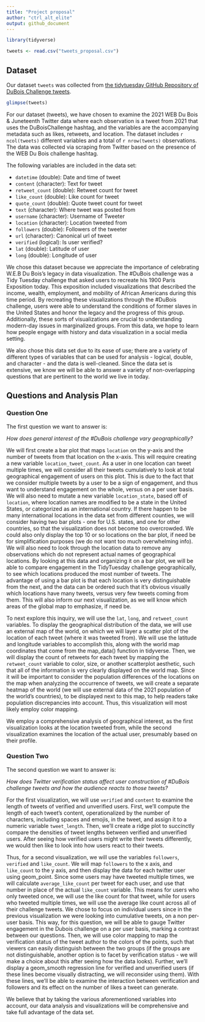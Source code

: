 ```yaml
---
title: "Project proposal"
author: "ctrl_alt_elite"
output: github_document
---
```


```r
library(tidyverse)
```

```r
tweets <- read.csv("tweets_proposal.csv")
```

## Dataset

Our dataset `tweets` was collected from [the tidytuesday GitHub Repository of 
DuBois Challenge tweets](https://github.com/rfordatascience/tidytuesday/blob/master/data/2021/2021-06-15/readme.md).

```r
glimpse(tweets)
```

For our dataset (tweets), we have chosen to examine the 2021 WEB Du Bois & 
Juneteenth Twitter data where each observation is a tweet from 2021 that uses 
the DuBoisChallenge hashtag, and the variables are the accompanying metadata 
such as likes, retweets, and location. The dataset includes `r ncol(tweets)` 
different variables and a total of `r nrow(tweets)` observations. The data was 
collected via scraping from Twitter based on the presence of the WEB Du Bois 
challenge hashtag. 

The following variables are included in the data set:

- `datetime` (double): Date and time of tweet
- `content`	(character): Text for tweet
- `retweet_count` (double): Retweet count for tweet
- `like_count` (double): Like count for tweet
- `quote_count`	(double): Quote tweet count for tweet
- `text` (character): Where tweet was posted from
- `username` (character): Username of Tweeter
- `location` (character): Location tweeted from
- `followers` (double): Followers of the tweeter
- `url` (character): Canonical url of tweet
- `verified` (logical): Is user verified?
- `lat` (double): Latitude of user
- `long` (double): Longitude of user

We chose this dataset because we appreciate the importance of celebrating W.E.B 
Du Bois’s legacy in data visualization. The #DuBois challenge was a Tidy Tuesday 
challenge that asked users to recreate his 1900 Paris Exposition today. This 
exposition included visualizations that described the income, wealth, 
employment, and mobility of African Americans during this time period. By 
recreating these visualizations through the #DuBois challenge, users were able 
to understand the conditions of former slaves in the United States and honor the 
legacy and the progress of this group. Additionally, these sorts of 
visualizations are crucial to understanding modern-day issues in marginalized 
groups. From this data, we hope to learn how people engage with history and data 
visualization in a social media setting. 

We also chose this data set due to its ease of use; there are a variety of 
different types of variables that can be used for analysis - logical, double, 
and character - and the data is well-cleaned. Since the data set is extensive, 
we know we will be able to answer a variety of non-overlapping questions that 
are pertinent to the world we live in today.

## Questions and Analysis Plan

### Question One

The first question we want to answer is: 

*How does general interest of the #DuBois challenge vary geographically?* 

We will first create a bar plot that maps `location` on the y-axis and the 
number of tweets from that location on the x-axis. This will require creating a 
new variable `location_tweet_count`. As a user in one location can tweet 
multiple times, we will consider all their tweets cumulatively to look at 
total geographical engagement of users on this plot. This is due to the fact 
that we consider multiple tweets by a user to be a sign of engagement, and thus 
want to understand engagement on the whole, versus on a per user basis. We will 
also need to mutate a new variable `location_state`, based off of `location`, 
where location names are modified to be a state in the United States, or 
categorized as an international country. If there happen to be many 
international locations in the data set from different counties, we will 
consider having two bar plots - one for U.S. states, and one for other 
countries, so that the visualization does not become too overcrowded. We could 
also only display the top 10 or so locations on the bar plot, if need be for 
simplification purposes (we do not want too much overwhelming info). We will 
also need to look through the location data to remove any observations which do
not represent actual names of geographical locations. By looking at this data 
and organizing it on a bar plot, we will be able to compare engagement in the 
TidyTuesday challenge geographically, to see which locations produced the most 
number of tweets. The advantage of using a bar plot is that each location is 
very distinguishable from the next, and the data can be ordered such that it's 
obvious visually which locations have many tweets, versus very few tweets coming 
from them. This will also inform our next visualization, as we will know which 
areas of the global map to emphasize, if need be.

To next explore this inquiry, we will use the `lat`, `long`, and `retweet_count` 
variables. To display the geographical distribution of the data, we will use an 
external map of the world, on which we will layer a scatter plot of the location 
of each tweet (where it was tweeted from). We will use the latitude and 
longitude variables to accomplish this, along with the world map coordinates 
that come from the map_data() function in tidyverse. Then, we will display the 
count of retweets for each tweet by mapping the `retweet_count` variable to 
color, size, or another scatterplot aesthetic, such that all of the information 
is very clearly displayed on the world map. Since it will be important to 
consider the population differences of the locations on the map when analyzing 
the occurrence of tweets, we will create a separate heatmap of the world 
(we will use external data of the 2021 population of the world's countries), to 
be displayed next to this map, to help readers take population discrepancies 
into account. Thus, this visualization will most likely employ color mapping. 

We employ a comprehensive analysis of geographical interest, as the first 
visualization looks at the location tweeted from, while the second visualization 
examines the location of the actual user, presumably based on their profile. 

### Question Two

The second question we want to answer is: 

*How does Twitter verification status affect user construction of #DuBois 
challenge tweets and how the audience reacts to those tweets?*

For the first visualization, we will use `verified` and `content` to examine the 
length of tweets of verified and unverified users. First, we'll compute the 
length of each tweet's content, operationalized by the number of characters, 
including spaces and emojis, in the tweet, and assign it to a numeric variable 
`tweet_length`. Then, we'll create a ridge plot to succinctly compare the 
densities of tweet lengths between verified and unverified users. After seeing 
how verified users might write their tweets differently, we would then like to 
look into how users react to their tweets. 

Thus, for a second visualization, we will use the variables `followers`, 
`verified` and `like_count`. We will map `followers` to the x axis, and 
`like_count` to the y axis, and then display the data for each twitter user 
using geom_point. Since some users may have tweeted multiple times, we will 
calculate `average_like_count` per tweet for each user, and use that number in 
place of the actual `like_count` variable. This means for users who only tweeted 
once, we will use the like count for that tweet, while for users who tweeted 
multiple times, we will use the average like count across all of their challenge 
tweets. We chose to focus on individual users since in the previous 
visualization we were looking into cumulative tweets, on a non per-user basis. 
This way, for this question, we will be able to gauge Twitter engagement in the 
Dubois challenge on a per user basis, marking a contrast between our questions.
Then, we will use color mapping to map the verification status of the tweet 
author to the colors of the points, such that viewers can easily distinguish 
between the two groups (if the groups are not distinguishable, another option is 
to facet by verification status - we will make a choice about this after seeing 
how the data looks). Further, we'll display a geom_smooth regression line for
verified and unverified users (if these lines become visually distracting, we 
will reconsider using them). With these lines, we'll be able to examine the 
interaction between verification and followers and its effect on the number of 
likes a tweet can generate.

We believe that by taking the various aforementioned variables into account, our
data analysis and visualizations will be comprehensive and take full advantage 
of the data set. 